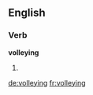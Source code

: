 ==English==

===Verb===
'''volleying'''

# {{present participle of|volley}}

[[de:volleying]]
[[fr:volleying]]